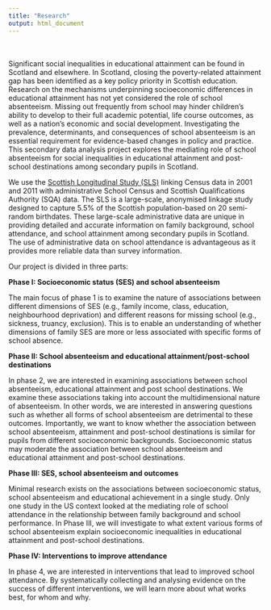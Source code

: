 ```yaml
---
title: "Research"
output: html_document
---
```

\
\
Significant social inequalities in educational attainment can be found in Scotland and elsewhere. In Scotland, closing the poverty-related attainment gap has been identified as a key policy priority in Scottish education. Research on the mechanisms underpinning socioeconomic differences in educational attainment has not yet considered the role of school absenteeism. Missing out frequently from school may hinder children's ability to develop to their full academic potential, life course outcomes, as well as a nation’s economic and social development. Investigating the prevalence, determinants, and consequences of school absenteeism is an essential requirement for evidence-based changes in policy and practice.
This secondary data analysis project explores the mediating role of school absenteeism for social inequalities in educational attainment and post-school destinations among secondary pupils in Scotland.  

We use the [Scottish Longitudinal Study (SLS)](https://sls.lscs.ac.uk/) linking Census data in 2001 and 2011 with administrative School Census and Scottish Qualifications Authority (SQA) data. The SLS is a large-scale, anonymised linkage study designed to capture 5.5% of the Scottish population-based on 20 semi-random birthdates. These large-scale administrative data are unique in providing detailed and accurate information on family background, school attendance, and school attainment among secondary pupils in Scotland. The use of administrative data on school attendance is advantageous as it provides more reliable data than survey information.  

Our project is divided in three parts:  

**Phase I: Socioeconomic status (SES) and school absenteeism**  

The main focus of phase 1 is to examine the nature of associations between different dimensions of SES (e.g., family income, class, education, neighbourhood deprivation) and different reasons for missing school (e.g., sickness, truancy, exclusion). This is to enable an understanding of whether dimensions of family SES are more or less associated with specific forms of school absence.  

**Phase II: School absenteeism and educational attainment/post-school destinations**  

In phase 2, we are interested in examining associations between school absenteeism, educational attainment and post school destinations. We examine these associations taking into account the multidimensional nature of absenteeism. In other words, we are interested in answering questions such as whether all forms of school absenteeism are detrimental to these outcomes. Importantly, we want to know whether the association between school absenteeism, attainment and post-school destinations is similar for pupils from different socioeconomic backgrounds.  Socioeconomic status may moderate the association between school absenteeism and educational attainment and post-school destinations.  

**Phase III: SES, school absenteeism and outcomes**  

Minimal research exists on the associations between socioeconomic status, school absenteeism and educational achievement in a single study. Only one study in the US context looked at the mediating role of school attendance in the relationship between family background and school performance. In Phase III, we will investigate to what extent various forms of school absenteeism explain socioeconomic inequalities in educational attainment and post-school destinations. 

**Phase IV: Interventions to improve attendance**

In phase 4, we are interested in interventions that lead to improved school attendance. By systematically collecting and analysing evidence on the success of different interventions, we will learn more about what works best, for whom and why. 


